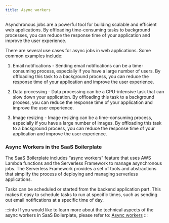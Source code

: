 ```yaml
---
title: Async workers
---
```


Asynchronous jobs are a powerful tool for building scalable and efficient web applications. By offloading time-consuming
tasks to background processes, you can reduce the response time of your application and improve the user experience.


There are several use cases for async jobs in web applications. Some common examples include:

1. Email notifications - Sending email notifications can be a time-consuming process, especially if you have a large number of users. By offloading this task to a background process, you can reduce the response time of your application and improve the user experience.

2. Data processing - Data processing can be a CPU-intensive task that can slow down your application. By offloading this task to a background process, you can reduce the response time of your application and improve the user experience.

3. Image resizing - Image resizing can be a time-consuming process, especially if you have a large number of images. By offloading this task to a background process, you can reduce the response time of your application and improve the user experience.

### Async Workers in the SaaS Boilerplate

The SaaS Boilerplate includes “async workers” feature that uses AWS Lambda functions and the Serverless Framework to
manage asynchronous jobs. The Serverless Framework provides a set of tools and abstractions that simplify the process of
deploying and managing serverless applications.

Tasks can be scheduled or started from the backend application part. This makes it easy to schedule tasks to run at
specific times, such as sending out email notifications at a specific time of day.

:::info
If you would like to learn more about the technical aspects of the async workers in SaaS Boilerplate, please refer to:
[Async workers](/working-with-sb/async-workers)
:::